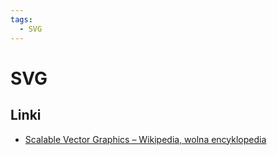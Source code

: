 ```yaml
---
tags:
  - SVG
---
```


# SVG

## Linki

- [Scalable Vector Graphics – Wikipedia, wolna encyklopedia](https://pl.wikipedia.org/wiki/Scalable_Vector_Graphics)
